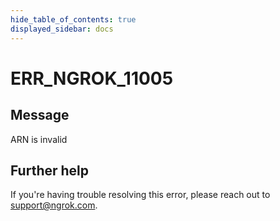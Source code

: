 ```yaml
---
hide_table_of_contents: true
displayed_sidebar: docs
---
```



# ERR_NGROK_11005

## Message

ARN is invalid

<ErrorDetails error="err_ngrok_11005" />

## Further help

If you're having trouble resolving this error, please reach out to [support@ngrok.com](mailto:support@ngrok.com?subject=Help%20with%20ERR_NGROK_11005).
